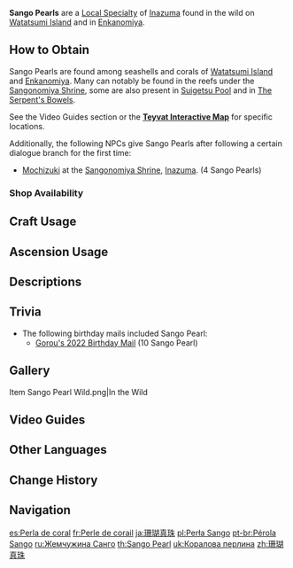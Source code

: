 {{Item Infobox
|id          = 101207
|image       = Item Sango Pearl.png
|type        = Inazuma Local Specialties
|description = A precious pearl that grows in the coral of Watatsumi. Gives off a cool sheen like that of the moonlight.
|source1     = Found in the wild on [[Watatsumi Island]] and in [[Enkanomiya]].
|source2     = {{Sold By}}
}}
'''Sango Pearls''' are a [[Local Specialty]] of [[Inazuma]] found in the wild on [[Watatsumi Island]] and in [[Enkanomiya]].

==How to Obtain==
Sango Pearls are found among seashells and corals of [[Watatsumi Island]] and [[Enkanomiya]]. Many can notably be found in the reefs under the [[Sangonomiya Shrine]], some are also present in [[Suigetsu Pool]] and in [[The Serpent's Bowels]].

See the Video Guides section or the '''[https://webstatic-sea.mihoyo.com/app/ys-map-sea/index.html#/map/2?shown_types=227 Teyvat Interactive Map]''' for specific locations.

Additionally, the following NPCs give Sango Pearls after following a certain dialogue branch for the first time:
*[[Mochizuki]] at the [[Sangonomiya Shrine]], [[Inazuma]]. (4 Sango Pearls)

===Shop Availability===
{{Shop Availability}}

==Craft Usage==
{{Craft Usage}}

==Ascension Usage==
{{Ascension Usage}}

==Descriptions==
{{Description|These pearls only grow alongside the coral of Watatsumi, and they will emit a cooling sensation in your palm as gentle as a moonbeam.<br />Some local stories say that if held by a person in whose veins runs the blood of Watatsumi, these pearls will become brighter still, for these pearls are the blood that [[Watatsumi Omikami]] shed for its people. Other legends say that the great Omikami used a pearl as bright as the moon to shine upon [[Enkanomiya]], leading the people who dwelt there up to the surface. As such, the Sango Pearls are akin to sacred relics to some.<br />The "pearls and waves" of the [[Sangonomiya Clan|Sangonomiya]] emblem are said to come from these very waves that embraced Watatsumi and the bright gem that gave it light.}}

==Trivia==
*The following birthday mails included Sango Pearl:
**[[Mail/Cake! (2022-05-18)|Gorou's 2022 Birthday Mail]] (10 Sango Pearl)

==Gallery==
<gallery>
Item Sango Pearl Wild.png|In the Wild
</gallery>

==Video Guides==
{{EVT
|video1   = https://youtu.be/gHpUzal1xp8
|caption1 = Sango Pearl (54 total): Quick Farming Locations in 5 Minutes
}}

==Other Languages==
{{Other Languages
|en      = Sango Pearl
|zhs     = 珊瑚真珠
|zhs_rm  = Shānhú Zhēnzhū
|zht     = 珊瑚真珠
|zht_rm  = Shānhú Zhēnzhū
|zh_tl   = Coral Pearl
|ja      = 珊瑚真珠
|ja_rm   = Sango Shinju
|ja_tl   = Coral Pearl
|ko      = {{tt|산호|珊瑚}} {{tt|진주|真珠}}
|ko_rm   = Sanho Jinju
|ko_tl   = Coral Pearl
|es      = Perla de coral
|es_tl   = Coral Pearl
|fr      = Perle de corail
|fr_tl   = Coral Pearl
|ru      = Жемчужина Санго
|ru_tl   = Sango Pearl
|th      = Sango Pearl
|vi      = {{tt|Trân Châu|珍珠}} {{tt|San Hô|珊瑚}}
|vi_tl   = Coral Pearl
|de      = Sango-Perle
|de_tl   = Sango Pearl
|id      = Sango Pearl
|pt      = Pérola Sango
|pt_tl   = Sango Pearl
|tr      = Sango İncisi
|tr_tl   = 
|it      = Perla di corallo
|it_tl   = Coral Pearl
}}

==Change History==
{{Change History|2.1}}

==Navigation==
{{Material Navbox|Local Specialties}}

[[es:Perla de coral]]
[[fr:Perle de corail]]
[[ja:珊瑚真珠]]
[[pl:Perła Sango]]
[[pt-br:Pérola Sango]]
[[ru:Жемчужина Санго]]
[[th:Sango Pearl]]
[[uk:Коралова перлина]]
[[zh:珊瑚真珠]]